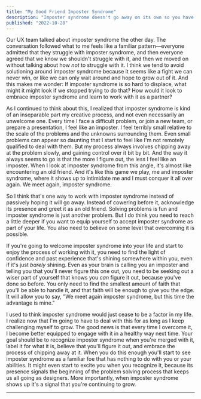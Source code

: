 ```yaml
---
title: "My Good Friend Imposter Syndrome"
description: "Imposter syndrome doesn't go away on its own so you have to learn how to work with it."
published: "2022-10-28"
---
```


Our UX team talked about imposter syndrome the other day. The conversation followed what to me feels like a familiar pattern—everyone admitted that they struggle with imposter syndrome, and then everyone agreed that we know we shouldn't struggle with it, and then we moved on without talking about how _not_ to struggle with it. I think we tend to avoid solutioning around imposter syndrome because it seems like a fight we can never win, or like we can only wait around and hope to grow out of it. And this makes me wonder: If imposter syndrome is so hard to displace, what might it might look if we stopped trying to do that? How would it look to embrace imposter syndrome and learn to work with it as a partner?

As I continued to think about this, I realized that imposter syndrome is kind of an inseparable part my creative process, and not even necessarily an unwelcome one. Every time I face a difficult problem, or join a new team, or prepare a presentation, I feel like an imposter. I feel terribly small relative to the scale of the problems and the unknowns surrounding them. Even small problems can appear so daunting that I start to feel like I'm not remotely qualified to deal with them. But my process always involves chipping away at the problem slowly, and gaining control over it bit by bit. And the way it always seems to go is that the more I figure out, the less I feel like an imposter. When I look at imposter syndrome from this angle, it's almost like encountering an old friend. And it's like this game we play, me and imposter syndrome, where it shows up to intimidate me and I must conquer it all over again. We meet again, imposter syndrome.

So I think that's one way to work with imposter syndrome instead of passively hoping it will go away. Instead of cowering before it, acknowledge its presence and greet it as an old friend. Solving problems is fun and imposter syndrome is just another problem. But I do think you need to reach a little deeper if you want to equip yourself to accept imposter syndrome as part of your life. You also need to believe on some level that overcoming it is possible.

If you're going to welcome imposter syndrome into your life and start to enjoy the process of working with it, you need to find the light of confidence and past experience that's shining somewhere within you, even if it's just _barely_ shining. Even as your brain is calling you an imposter and telling you that you'll never figure this one out, you need to be seeking out a wiser part of yourself that knows you _can_ figure it out, because you've done so before. You only need to find the smallest amount of faith that you'll be able to handle it, and that faith will be enough to give you the edge. It will allow you to say, "We meet again imposter syndrome, but this time the advantage is mine."

I used to think imposter syndrome would just cease to be a factor in my life. I realize now that I'm going to have to deal with this for as long as I keep challenging myself to grow. The good news is that every time I overcome it, I become better equipped to engage with it in a healthy way next time. Your goal should be to recognize imposter syndrome when you're merged with it, label it for what it is, believe that you'll figure it out, and embrace the process of chipping away at it. When you do this enough you'll start to see imposter syndrome as a familiar foe that has nothing to do with you or your abilities. It might even start to excite you when you recognize it, because its presence signals the beginning of the problem solving process that keeps us all going as designers. More importantly, when imposter syndrome shows up it's a signal that you're continuing to grow.

---

